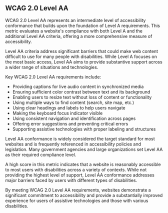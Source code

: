 ## WCAG 2.0 Level AA

WCAG 2.0 Level AA represents an intermediate level of accessibility conformance that builds upon the foundation of Level A requirements. This metric evaluates a website's compliance with both Level A and the additional Level AA criteria, offering a more comprehensive measure of accessibility.

Level AA criteria address significant barriers that could make web content difficult to use for many people with disabilities. While Level A focuses on the most basic access, Level AA aims to provide substantive support across a wider range of situations and technologies.

Key WCAG 2.0 Level AA requirements include:

- Providing captions for live audio content in synchronized media
- Ensuring sufficient color contrast between text and its background
- Enabling users to resize text without loss of content or functionality
- Using multiple ways to find content (search, site map, etc.)
- Using clear headings and labels to help users navigate
- Making the keyboard focus indicator visible
- Using consistent navigation and identification across pages
- Offering error suggestions and preventing critical errors
- Supporting assistive technologies with proper labeling and structures

Level AA conformance is widely considered the target standard for most websites and is frequently referenced in accessibility policies and legislation. Many government agencies and large organizations set Level AA as their required compliance level.

A high score in this metric indicates that a website is reasonably accessible to most users with disabilities across a variety of contexts. While not providing the highest level of support, Level AA conformance addresses major barriers faced by users with different types of disabilities.

By meeting WCAG 2.0 Level AA requirements, websites demonstrate a significant commitment to accessibility and provide a substantially improved experience for users of assistive technologies and those with various disabilities.
